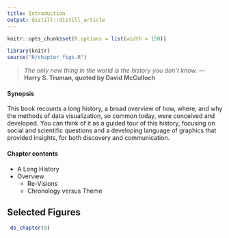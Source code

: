 ```yaml
---
title: Introduction
output: distill::distill_article
---
```


<script src="https://ajax.googleapis.com/ajax/libs/jquery/3.1.1/jquery.min.js"></script>

<style>
.zoomDiv {
  opacity: 0;
  position: fixed;
  top: 50%;
  left: 50%;
  z-index: 50;
  transform: translate(-50%, -50%);
  box-shadow: 10px 10px 50px #888888;
  max-height:100%;
}

.zoomImg {
  width: 100%;
}
</style>


<script type="text/javascript">
  $(document).ready(function() {
    $('body').prepend("<div class=\"zoomDiv\"><img src=\"\" class=\"zoomImg\"></div>");
    // onClick function for all plots (img's)
    $('img:not(.zoomImg)').click(function() {
      $('.zoomImg').attr('src', $(this).attr('src'));
      $('.zoomDiv').css({opacity: '1', width: '55%'});
    });
    // onClick function for zoomImg
    $('img.zoomImg').click(function() {
      $('.zoomDiv').css({opacity: '0', width: '0%'});
    });
  });
</script>

```r
knitr::opts_chunk$set(R.options = list(width = 150))

library(knitr)
source("R/chapter_figs.R")
```
> *The only new thing in the world is the history you don't know.* --- **Harry S. Truman, quoted by David McCulloch**


<div class="chapterprelude">
#### Synopsis {-}

This book recounts a long history, a broad overview of how, where, and why the
methods of data visualization, so common today, were conceived and developed.
You can think of it as a guided tour of this history, focusing on social and
scientific questions and a developing language of graphics that provided
insights, for both discovery and communication. 
</div>

<div class="chaptercontents">
#### Chapter contents

* A Long History
* Overview
	+ Re-Visions 
	+ Chronology versus Theme
</div>


<!-- ```{block, type="chaptercontents"} -->
<!-- #### Chapter topics -->

<!-- * A Long History -->
<!-- * Overview -->
<!-- 	+ Re-Visions  -->
<!-- 	+ Chronology versus Theme -->

<!-- ``` -->


## Selected Figures

```r
 do_chapter(0)
```
